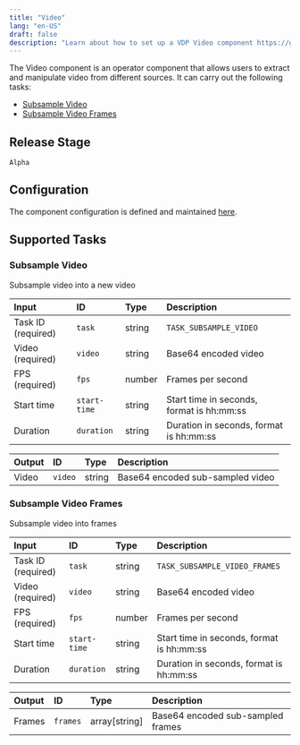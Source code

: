 ```yaml
---
title: "Video"
lang: "en-US"
draft: false
description: "Learn about how to set up a VDP Video component https://github.com/instill-ai/instill-core"
---
```


The Video component is an operator component that allows users to extract and manipulate video from different sources.
It can carry out the following tasks:

- [Subsample Video](#subsample-video)
- [Subsample Video Frames](#subsample-video-frames)



## Release Stage

`Alpha`



## Configuration

The component configuration is defined and maintained [here](https://github.com/instill-ai/component/blob/main/operator/video/v0/config/definition.json).





## Supported Tasks

### Subsample Video

Subsample video into a new video


| Input | ID | Type | Description |
| :--- | :--- | :--- | :--- |
| Task ID (required) | `task` | string | `TASK_SUBSAMPLE_VIDEO` |
| Video (required) | `video` | string | Base64 encoded video |
| FPS (required) | `fps` | number | Frames per second |
| Start time | `start-time` | string | Start time in seconds, format is hh:mm:ss |
| Duration | `duration` | string | Duration in seconds, format is hh:mm:ss |



| Output | ID | Type | Description |
| :--- | :--- | :--- | :--- |
| Video | `video` | string | Base64 encoded sub-sampled video |






### Subsample Video Frames

Subsample video into frames


| Input | ID | Type | Description |
| :--- | :--- | :--- | :--- |
| Task ID (required) | `task` | string | `TASK_SUBSAMPLE_VIDEO_FRAMES` |
| Video (required) | `video` | string | Base64 encoded video |
| FPS (required) | `fps` | number | Frames per second |
| Start time | `start-time` | string | Start time in seconds, format is hh:mm:ss |
| Duration | `duration` | string | Duration in seconds, format is hh:mm:ss |



| Output | ID | Type | Description |
| :--- | :--- | :--- | :--- |
| Frames | `frames` | array[string] | Base64 encoded sub-sampled frames |







